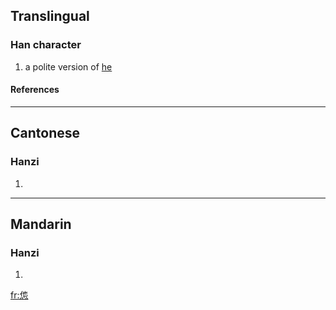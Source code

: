 ==Translingual==
===Han character===
{{Han char|rn=61|rad=心|as=05|sn=9|four=2433<sub>2</sub>|canj=人木心 (ODP)}}
# a polite version of [[he]]
====References====
{{Han ref|kx=0383.111|dkj=10512|hdz=42281.030|uh=6039|ud=24633|bh=CEC0|bd=52928}}
----
==Cantonese==
===Hanzi===
{{yue-hanzi|jyut=|y=ta1}}
# {{defn|Cantonese}}
----
==Mandarin==
===Hanzi===
{{cmn-hanzi|pin=[[tān]] (tan1)|wg=t'an<sup>1</sup>}}
# {{defn|Mandarin}}

[[fr:怹]]